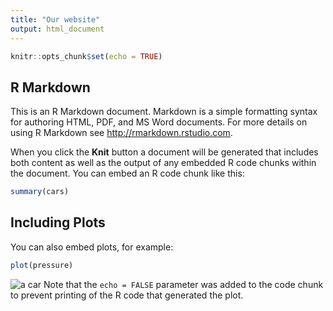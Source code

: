 ```yaml
---
title: "Our website"
output: html_document
---
```


```r
knitr::opts_chunk$set(echo = TRUE)
```

## R Markdown

This is an R Markdown document. Markdown is a simple formatting syntax for authoring HTML, PDF, and MS Word documents. For more details on using R Markdown see <http://rmarkdown.rstudio.com>.

When you click the **Knit** button a document will be generated that includes both content as well as the output of any embedded R code chunks within the document. You can embed an R code chunk like this:

```r
summary(cars)
```

## Including Plots

You can also embed plots, for example:

```r
plot(pressure)
```

![a car ](https://www.extremetech.com/wp-content/uploads/2019/12/SONATA-hero-option1-764A5360-edit-640x354.jpg)
Note that the `echo = FALSE` parameter was added to the code chunk to prevent printing of the R code that generated the plot.
